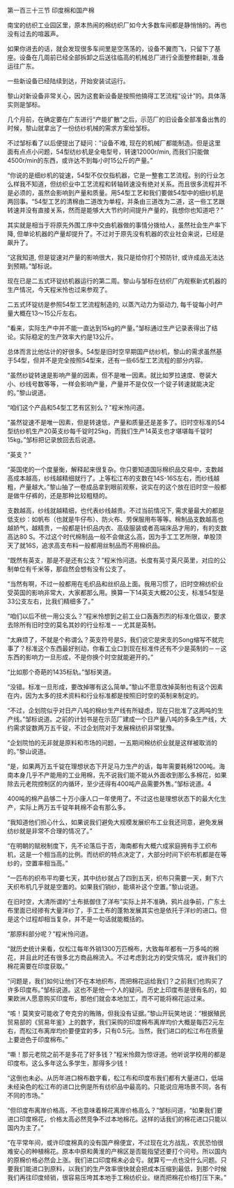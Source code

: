 

第一百三十三节 印度棉和国产棉

南宝的纺织工业园区里，原本热闹的棉纺织厂如今大多数车间都是静悄悄的。再也没有过去的喧嚣声。

如果你进去的话，就会发现很多车间里是空荡荡的，设备不翼而飞，只留下了基座。设备在几周前已经全部拆卸之后送往临高的机械总厂进行全面整修翻新, 准备运往广东。

一些新设备已经陆续到达，开始安装试运行。

黎山对新设备非常关心，因为这套新设备是按照他搞得工艺流程“设计”的。具体落实则是邹标。

几个月前，在确定要在广东进行“产能扩散”之后，示范厂的旧设备全部准备出售的时候，黎山就拿出了一份纺纱机械的需求方案给邹标。

不过邹标看了以后便提出了疑问：“设备不难, 现在的机械厂都能制造。但是这里面有点点小问题，54型纺纱机是全电型号，转速12000r/min, 而我们只能做4500r/min的东西，或许达不到每小时15公斤的产量。”

“你说的是细纱机的锭速，54型不仅仅指机器，它是一整套工艺流程。别的行业怎么样我不知道，但纺织业中工艺流程和转轴转速没有绝对关系。而且很多流程并不是必须的，虽然会影响到产量和质量。用54型工艺和我们要做54型中的细纱机是两回事。“54型工艺的清棉由二道改为单程，并条由三道改为二道，这一些工艺跟转速并没有直接关系，然而是能够大大节约时间提升产量的，我想你也知道吧？”

其实就是相当于将原先外围工序中交由机器做的事情分拨给人，虽然社会生产率下降, 但单论机器的产量却提升了。不过对于原先没有机器的农业社会来说，已经是飙升了。

“这我知道, 但是锭速对产量的影响很大，我只是给你打个预防针, 或许成品无法达到预期。”邹标说。

现在已是二五式环锭纺机器运行的第二周。黎山与邹标在纺织厂内观察新式机器的生产情况，今天程米怜也过来参观了。

二五式环锭纺是参照54型工艺流程制造的, 以蒸汽动力为驱动力, 每千锭每小时产量大概在13～15公斤左右。

“看来，实际生产中并不能一直达到15kg的产量。”邹标通过生产记录表得出了结论。实际稳定的生产效率大约是13公斤。

总体而言比他估计的好很多。54型是旧时空早期国产纺纱机，黎山的需求虽然基于54型，但并不是完全按照54型来，还有一些65型工艺流程的部分内容。

“虽然纱锭转速是影响产量的因素，但不是唯一因素。就比如罗拉速度、卷装大小、纱线号数等等，一样会影响产量，产量并不是仅仅一个锭子转速就能决定的。”黎山说道。

“咱们这个产品和54型工艺有区别么？”程米怜问道。

“虽然锭速不是唯一因素，但是转速低，产量和质量还是差多了。旧时空标准的54型纺纱机生产20英支纱每千锭时25kg，而我们生产14英支也才堪堪每千锭时15kg。”邹标把记录放回去后说道。

“英支？”

“英国佬的一个度量衡，解释起来很复杂。你只要知道国际棉织品交易中，支数越高成本越高，纱线越精细就行了。上等松江布的支数在14S-16S左右，而纱线越粗，产量越大。”黎山抽了一卷成品拿到眼前观察，说实在的这个放在旧时空一般都是做牛仔裤的，还是那种比较粗糙的。

支数越高，纱线就越精细，也代表纱线越贵。不过当前情况下, 需求量最大的都是低支纱：如帆布（也就是牛仔布）、防火布、劳保服用布等等。棉制品支数越高也越娇气，越精贵，一般都是针织品内衣、高级服装或者高端床品才用的，有的支数高达80 S。不过这个时代棉制品一般不会做这么高，因为手工工艺所限，单股顶天了就16S，追求高支布料一般都用丝制品而不用棉织品。

“既然有英支，那是不是还有公支？”程米怜问道。长度有英寸英尺英里，对应的公制单位有千米等，那自然会想有没有公支了。

“当然有啊，不过一般都用在毛织品和丝织品上面。我用习惯了，旧时空棉纺织业受英国的影响非常大，大家都那么用。换算一下14英支大概20公支，标准54型是33公支左右，比我们精细多了。”

“咱们以后不统一用公支么？”程米怜想到之前工业口轰轰烈烈的标准化倡议，要求去除所有旧时空的莫名其妙的行业标准－－尤其是英制。

“太麻烦了，不就是个称谓么？英支符号是S，我们说它是宋支的Song缩写不就完事了？标准这个东西最好别动，你看工业口到现在标准件还有不少是英制的－－这东西的影响力一旦形成，不是你换个时空就能避开的。”

“比如那个奇葩的1435标轨。”邹标笑道。

“没错。标准一旦形成，要改掉哪有这么简单。”黎山不愿意改掉英制也有这个因素在内，因为太多的技术资料和行业标准都是按照旧时空的英制来制定的。

“不过，企划院似乎对日产八吨的棉纱生产线有所疑虑，现在只批准了这两吨的生产线。”邹标说道。之前的计划书是在示范厂建成一个日产量八吨的多条生产线，大约需求锭数两万五千锭，不过企划院对于发展棉纺织非常犹豫。

“企划院怕的无非就是原料和市场的问题，一五期间棉纺织业就是这样被取消的的。”黎山说道。

“是，如果两万五千锭在理想状态下开足马力生产的话，每年需要耗棉1200吨。海南本身几乎不产能用的工业用棉，先不说我们能不能从外面收到那么多棉花，如果除去元老院控制区的内循环，至少还得有400吨产品需要外售。”邹标说道。4

400吨的棉产品够二十万小康人口一年使用了。不过这也是理想状态下的最大化生产，实际上两万五千锭年耗棉不会有那么多。

“我知道他们担心什么，如果说我们避免大规模发展织布工业我还同意，避免发展纺纱就是非常不合理的情况了。”

“在明朝的赋税制度下，先不论落后于否，海南都有大概六成家庭拥有手工织布机，这是一个相当高的比例。而纺织的特点决定了，大部分时间下织布机都是在等纱的，空置率相当高。”

“一匹布的织布平均要七天，其中纺纱就占了四到五天，织布只需要一天，剩下六天织布机几乎就是空置的。如果我们销纱，能填补这个空置。”黎山说道。

在旧时空，大清所谓的“土布抵御住了洋布”实际上并不准确，鸦片战争前，广东土布里面已经掺有大量洋纱了，手工土布的蓬勃发展其实也是依托于洋纱的进口。但是这个过程却相当复杂，并不是一句话就能概括的。

“那原料部分呢？”程米怜问道。

“就历史统计来看，仅松江每年外销1300万匹棉布，大致每年都有一万多吨的棉花，并且此时还有很多北方商品棉流入。不过考虑到北方的受灾情况，或许我们的棉花需要在印度获取。”

“问题是，我们如何让他们不在本地织布，而把棉花运给我们？之前我们也购买了许多印度布。”邹标说道。这也不是他一个人的疑问。历史上印度布是很有名的，如果欧洲人愿意购买印度布，那他们就会本地加工，而不可能将棉花运过来。

“咳！莫笑安可能收了夸克穷的贿赂，但我没有证据。”黎山开玩笑地说：“根据殖民贸易部的《贸易年鉴》上的数字，我们采购的印度棉布离岸均价大概是每匹2元左右，而松江布离岸均价要便宜的多，只有0.5元。当然，我们进口的松江布在质量上要逊色于印度棉布。”

“嘶！那元老院之前不是多花了好多钱？”程米怜颇为惊讶道。他听说学校用的都是印度布。这么多年这么多学生，那得多少钱！

“这倒也未必。从历年进口棉布数字看，松江布和印度布我们都有大量进口，低端未经染色的松江布的进口比例是所有纺织品中最高的。只能说应用场景不同，各有不同的市场。”

“但印度布离岸价格高，不也意味着棉花离岸价格高么？”邹标问道，“如果我们要进口印度棉花，价格太高必然竞争不过本地棉花。这样的话我们的棉花进口只能以国内为主了。”

“在平常年间，或许印度棉真的没有国产棉便宜，不过现在北方战乱，农民恐怕很难安心的种植棉花。原本中原和黄淮的产棉区是否能指望还要打个问号。所以国内的原棉价格必然会上涨。我们进口印度棉未必会亏。就算亏一点也没什么问题。只要我们能进口到原料，以我们的生产效率很快就会把成本压缩到最低，到那个时候我们再往印度倾销，很容易压垮其本地手工棉纺织业。继而把棉花价格打压下来。”

